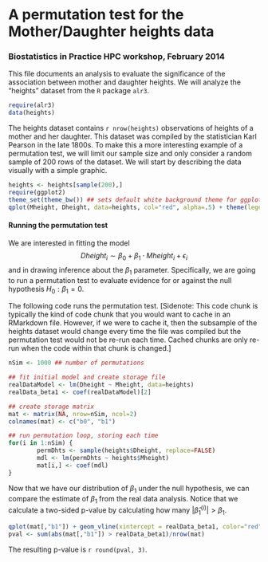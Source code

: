 A permutation test for the Mother/Daughter heights data
========================================================
### Biostatistics in Practice HPC workshop, February 2014

This file documents an analysis to evaluate the significance of the association between mother and daughter heights. We will analyze the "heights" dataset from the `R` package `alr3`. 

```r
require(alr3)
data(heights)
```
The heights dataset contains `r nrow(heights)` observations of heights of a mother and her daughter. This dataset was compiled by the statistician Karl Pearson in the late 1800s. To make this a more interesting example of a permutation test, we will limit our sample size and only consider a random sample of 200 rows of the dataset. We will start by describing the data visually with a simple graphic.

```r
heights <- heights[sample(200),]
require(ggplot2)
theme_set(theme_bw()) ## sets default white background theme for ggplot
qplot(Mheight, Dheight, data=heights, col="red", alpha=.5) + theme(legend.position="none")
```

#### Running the permutation test
We are interested in fitting the model
$$ Dheight_i \sim \beta_0 + \beta_1 \cdot Mheight_i + \epsilon_i $$
and in drawing inference about the $\beta_1$ parameter. Specifically, we are going to run a permutation test to evaluate evidence for or against the null hypothesis $H_0: \beta_1=0$.

The following code runs the permutation test. [Sidenote: This code chunk is typically the kind of code chunk that you would want to cache in an RMarkdown file. However, if we were to cache it, then the subsample of the heights dataset would change every time the file was compiled but the permutation test would not be re-run each time. Cached chunks are only re-run when the code within that chunk is changed.]
```r
nSim <- 1000 ## number of permutations

## fit initial model and create storage file
realDataModel <- lm(Dheight ~ Mheight, data=heights)
realData_beta1 <- coef(realDataModel)[2]

## create storage matrix
mat <- matrix(NA, nrow=nSim, ncol=2)
colnames(mat) <- c("b0", "b1")

## run permutation loop, storing each time
for(i in 1:nSim) { 
        permDhts <- sample(heights$Dheight, replace=FALSE)
        mdl <- lm(permDhts ~ heights$Mheight)
        mat[i,] <- coef(mdl)
}
```

Now that we have our distribution of $\beta_1$ under the null hypothesis, we can compare the estimate of $\beta_1$ from the real data analysis. Notice that we calculate a two-sided p-value by calculating how many $|\hat\beta_1^{(i)}| > \beta_1$. 
```r
qplot(mat[,"b1"]) + geom_vline(xintercept = realData_beta1, color="red")
pval <- sum(abs(mat[,"b1"]) > realData_beta1)/nrow(mat)
```
The resulting p-value is `r round(pval, 3)`.


